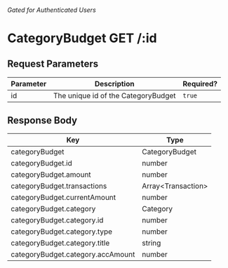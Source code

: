 ###### Gated for Authenticated Users

# CategoryBudget GET /:id

## Request Parameters

| Parameter | Description | Required? |
|-|-|-|
| id | The unique id of the CategoryBudget | `true` |

## Response Body

| Key | Type |
|-|-|
| categoryBudget | CategoryBudget |
| categoryBudget.id | number |
| categoryBudget.amount | number |
| categoryBudget.transactions | Array&lt;Transaction&gt; |
| categoryBudget.currentAmount | number |
| categoryBudget.category | Category |
| categoryBudget.category.id | number |
| categoryBudget.category.type | number |
| categoryBudget.category.title | string |
| categoryBudget.category.accAmount | number |
